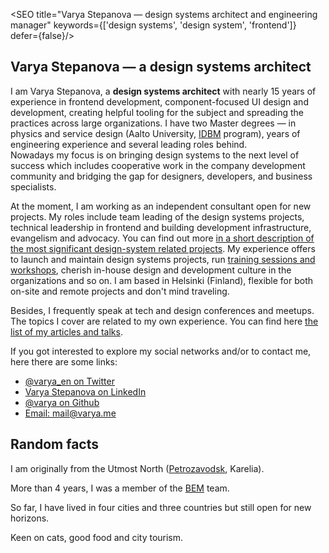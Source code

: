 

<SEO
  title="Varya Stepanova — design systems architect and engineering manager"
  keywords={['design systems', 'design system', 'frontend']}
  defer={false}/>

## Varya Stepanova — a design systems architect

<Avatar />

<p>
  I am Varya Stepanova, a <b>design systems architect</b> with nearly 15 years of experience in frontend development,
  component-focused UI design and development, creating helpful tooling for the subject and spreading the
  practices across large organizations. I have two Master degrees — in physics and service design (Aalto
  University, <a href="https://www.idbm.aalto.fi/">IDBM</a> program), years of engineering experience and several leading
  roles behind.<br/>
  Nowadays my focus is on bringing design systems to the next level of success which includes cooperative work
  in the company development community and bridging the gap for designers, developers, and business specialists.
</p>

<p>
  At the moment, I am working as an independent consultant open for new projects.
  My roles include team leading of the design systems projects,
  technical leadership in frontend and building development infrastructure, evangelism and advocacy.
  You can find out more <a href="/design-systems/#projects">in a short description of the most significant design-system related projects</a>.
  My experience offers
  to launch and maintain design systems projects, run <a href="/design-systems/#workshops">training sessions and workshops</a>,
  cherish in-house design and development culture in the organizations and so on.
  I am based in Helsinki (Finland), flexible for both on-site and remote projects and don't mind traveling.
</p>

<p>
  Besides, I frequently speak at tech and design conferences and meetups. The topics I cover are related to my
  own experience. You can find here <a href="/articles-and-talks/">the list of my articles and talks</a>.
</p>

<p>If you got interested to explore my social networks and/or to contact me, here there are some links:</p>
<ul>
<li><a href="https://twitter.com/varya_en">@varya_en on Twitter</a></li>
<li><a href="https://www.linkedin.com/in/varyastepanova/">Varya Stepanova on LinkedIn</a></li>
<li><a href="https://github.com/varya">@varya on Github</a></li>
<li><a href="mailto:mail@varya.me">Email: mail@varya.me</a></li>
</ul>

<h2>Random facts</h2>

<p>I am originally from the Utmost North
(<a href="http://maps.yandex.com/-/CVR3nIPf">Petrozavodsk</a>,
Karelia).</p>

<p>More than 4 years, I was a member of
the <a href="http://bem.info/">BEM</a> team.</p>

<p>So far, I have lived in four cities and three countries but still open for new horizons.</p>

<p>Keen on cats, good food and city tourism.</p>

